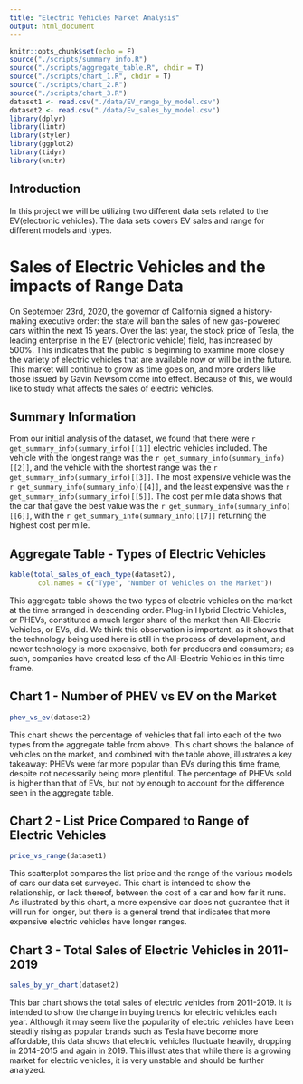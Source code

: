 ```yaml
---
title: "Electric Vehicles Market Analysis"
output: html_document
---
```


```r
knitr::opts_chunk$set(echo = F)
source("./scripts/summary_info.R")
source("./scripts/aggregate_table.R", chdir = T)
source("./scripts/chart_1.R", chdir = T)
source("./scripts/chart_2.R")
source("./scripts/chart_3.R")
dataset1 <- read.csv("./data/EV_range_by_model.csv")
dataset2 <- read.csv("./data/Ev_sales_by_model.csv")
library(dplyr)
library(lintr)
library(styler)
library(ggplot2)
library(tidyr)
library(knitr)
```
## Introduction

In this project we will be utilizing two different data sets related to the
EV(electronic vehicles). The data sets covers EV sales and range for different models and types.

# Sales of Electric Vehicles and the impacts of Range Data
On September 23rd, 2020, the governor of California signed a history-making executive order: the state will ban the sales of new gas-powered cars within the next 15 years. Over the last year, the stock price of Tesla, the leading enterprise in the EV (electronic vehicle) field, has increased by 500%. This indicates that the public is beginning to examine more closely the variety of electric vehicles that are available now or will be in the future.  This market will continue to grow as time goes on, and more orders like those issued by Gavin Newsom come into effect.  Because of this, we would like to study what affects the sales of electric vehicles.

## Summary Information
From our initial analysis of the dataset, we found that there were `r get_summary_info(summary_info)[[1]]` electric vehicles included.  The vehicle with the longest range was the `r get_summary_info(summary_info)[[2]]`, and the vehicle with the shortest range was the `r get_summary_info(summary_info)[[3]]`.  The most expensive vehicle was the `r get_summary_info(summary_info)[[4]]`, and the least expensive was the `r get_summary_info(summary_info)[[5]]`.  The cost per mile data shows that the car that gave the best value was the `r get_summary_info(summary_info)[[6]]`, with the `r get_summary_info(summary_info)[[7]]` returning the highest cost per mile.


## Aggregate Table - Types of Electric Vehicles
```r
kable(total_sales_of_each_type(dataset2),
       col.names = c("Type", "Number of Vehicles on the Market"))

```

This aggregate table shows the two types of electric vehicles on the market at the time arranged in descending order.  Plug-in Hybrid Electric Vehicles, or PHEVs, constituted a much larger share of the market than All-Electric Vehicles, or EVs, did.  We think this observation is important, as it shows that the technology being used here is still in the process of development, and newer technology is more expensive, both for producers and consumers; as such, companies have created less of the All-Electric Vehicles in this time frame.

## Chart 1 - Number of PHEV vs EV on the Market
```r
phev_vs_ev(dataset2)
```

This chart shows the percentage of vehicles that fall into each of the two types from the aggregate table from above.  This chart shows the balance of vehicles on the market, and combined with the table above, illustrates a key takeaway: PHEVs were far more popular than EVs during this time frame, despite not necessarily being more plentiful.  The percentage of PHEVs sold is higher than that of EVs, but not by enough to account for the difference seen in the aggregate table.

## Chart 2 - List Price Compared to Range of Electric Vehicles
```r
price_vs_range(dataset1)
```

This scatterplot compares the list price and the range of the various models of cars our data set surveyed.  This chart is intended to show the relationship, or lack thereof, between the cost of a car and how far it runs. As illustrated by this chart, a more expensive car does not guarantee that it will run for longer, but there is a general trend that indicates that more expensive electric vehicles have longer ranges.

## Chart 3 - Total Sales of Electric Vehicles in 2011-2019
```r
sales_by_yr_chart(dataset2)
```

This bar chart shows the total sales of electric vehicles from 2011-2019.  It is intended to show the change in buying trends for electric vehicles each year. Although it may seem like the popularity of electric vehicles have been steadily rising as popular brands such as Tesla have become more affordable, this data shows that electric vehicles fluctuate heavily, dropping in 2014-2015 and again in 2019. This illustrates that while there is a growing market for electric vehicles, it is very unstable and should be further analyzed.

